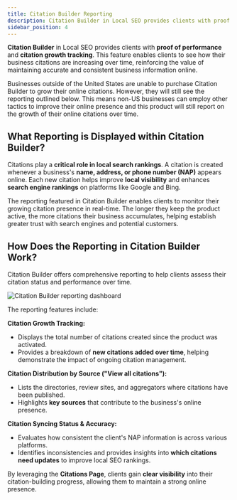 ```yaml
---
title: Citation Builder Reporting
description: Citation Builder in Local SEO provides clients with proof of performance and citation growth tracking. This feature enables clients to see how their business citations are increasing over time.
sidebar_position: 4
---
```


**Citation Builder** in Local SEO provides clients with **proof of performance** and **citation growth tracking**. This feature enables clients to see how their business citations are increasing over time, reinforcing the value of maintaining accurate and consistent business information online.

Businesses outside of the United States are unable to purchase Citation Builder to grow their online citations. However, they will still see the reporting outlined below. This means non-US businesses can employ other tactics to improve their online presence and this product will still report on the growth of their online citations over time.

## What Reporting is Displayed within Citation Builder?

Citations play a **critical role in local search rankings**. A citation is created whenever a business's **name, address, or phone number (NAP)** appears online. Each new citation helps improve **local visibility** and enhances **search engine rankings** on platforms like Google and Bing. 

The reporting featured in Citation Builder enables clients to monitor their growing citation presence in real-time. The longer they keep the product active, the more citations their business accumulates, helping establish greater trust with search engines and potential customers.

## How Does the Reporting in Citation Builder Work?

Citation Builder offers comprehensive reporting to help clients assess their citation status and performance over time. 

![Citation Builder reporting dashboard](/img/citation-builder/citation-builder-reporting.png)

The reporting features include:

**Citation Growth Tracking:**
- Displays the total number of citations created since the product was activated.
- Provides a breakdown of **new citations added over time**, helping demonstrate the impact of ongoing citation management.

**Citation Distribution by Source ("View all citations"):**
- Lists the directories, review sites, and aggregators where citations have been published.
- Highlights **key sources** that contribute to the business's online presence.

**Citation Syncing Status & Accuracy:**
- Evaluates how consistent the client's NAP information is across various platforms.
- Identifies inconsistencies and provides insights into **which citations need updates** to improve local SEO rankings.

By leveraging the **Citations Page**, clients gain **clear visibility** into their citation-building progress, allowing them to maintain a strong online presence.